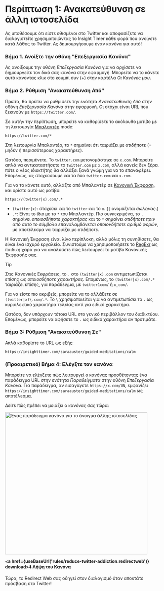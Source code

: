 
# Περίπτωση 1: Ανακατεύθυνση σε άλλη ιστοσελίδα

Ας υποθέσουμε ότι είστε εθισμένοι στο Twitter και αποφασίζετε να διαλογιστείτε χρησιμοποιώντας το Insight Timer κάθε φορά που ανοίγετε κατά λάθος το Twitter. Ας δημιουργήσουμε έναν κανόνα για αυτό!

### Βήμα 1. Ανοίξτε την οθόνη "Επεξεργασία Κανόνα"

Ας ανοίξουμε την οθόνη *Επεξεργασία Κανόνα* για να αρχίσετε να δημιουργείτε τον δικό σας κανόνα στην εφαρμογή. Μπορείτε να το κάνετε αυτό κάνοντας κλικ στο κουμπί συν (+) στην καρτέλα *Οι Κανόνες μου*.

### Βήμα 2. Ρύθμιση "Ανακατεύθυνση Από"

Πρώτα, θα πρέπει να ρυθμίσετε την ενότητα *Ανακατεύθυνση Από* στην οθόνη *Επεξεργασία Κανόνα* στην εφαρμογή. Οι στόχοι είναι URL που ξεκινούν με `https://twitter.com/`.

Σε αυτήν την περίπτωση, μπορείτε να καθορίσετε το ακόλουθο μοτίβο με τη λειτουργία [Μπαλαντέρ](/rule-settings#url-pattern-wildcard) mode:

```
https://twitter.com/*
```

Στη λειτουργία Μπαλαντέρ, το `*` σημαίνει ότι ταιριάζει με οτιδήποτε (= μηδέν ή περισσότερους χαρακτήρες).

Ωστόσο, περιμένετε. Το `twitter.com` μετονομάστηκε σε `x.com`. Μπορείτε απλά να αντικαταστήσετε το `twitter.com` με `x.com`, αλλά κανείς δεν ξέρει πότε ο νέος ιδιοκτήτης θα αλλάξει ξανά γνώμη για να το επαναφέρει. Επομένως, ας στοχεύσουμε και τα δύο `twitter.com` και `x.com`.

Για να το κάνετε αυτό, αλλάξτε από Μπαλαντέρ σε [Κανονική Έκφραση](/rule-settings#url-pattern-regular-expression), και ορίστε αυτό ως μοτίβο:

```
https://(twitter|x).com/.*
```

* `(twitter|x)`: στοχεύει και το `twitter` και το `x`. (`|` ονομάζεται *σωλήνας*.)
* `.*`: Είναι το ίδιο με το `*` του Μπαλαντέρ. Πιο συγκεκριμένα, το `.` σημαίνει *οποιοσδήποτε χαρακτήρας* και το `*` σημαίνει *οτιδήποτε πριν από αυτό το σύμβολο επαναλαμβάνεται οποιονδήποτε αριθμό φορών*, με αποτέλεσμα να ταιριάζει με οτιδήποτε.

Η Κανονική Έκφραση είναι λίγο περίπλοκη, αλλά μόλις τη συνηθίσετε, θα είναι ένα ισχυρό εργαλείο. Συνιστούμε να χρησιμοποιήσετε το [RegExr](https://regexr.com) ως παιδική χαρά για να αναλύσετε πώς λειτουργεί το μοτίβο Κανονικής Έκφρασής σας.

> [!TIP]
> Στις Κανονικές Εκφράσεις, το `.` στο `(twitter|x).com` αντιμετωπίζεται επίσης ως *οποιοσδήποτε χαρακτήρας*. Επομένως, το `(twitter|x).com/.*` ταιριάζει επίσης, για παράδειγμα, με `twitter1com/` ή `x_com/`.
> 
> Για να είστε πιο ακριβείς, μπορείτε να το αλλάξετε σε `(twitter|x)\.com/.*`. Το `\` χρησιμοποιείται για να αντιμετωπίσει το `.` ως κυριολεκτικό χαρακτήρα τελείας αντί για ειδικό χαρακτήρα.
> 
> Ωστόσο, δεν υπάρχουν τέτοια URL στο γενικό περιβάλλον του διαδικτύου. Επομένως, μπορείτε να αφήσετε το `.` ως ειδικό χαρακτήρα αν προτιμάτε.

### Βήμα 3: Ρύθμιση "Ανακατεύθυνση Σε"

Απλά καθορίστε το URL ως εξής:

```
https://insighttimer.com/saraauster/guided-meditations/calm
```

### (Προαιρετικό) Βήμα 4: Ελέγξτε τον κανόνα

Μπορείτε να ελέγξετε πώς λειτουργεί ο κανόνας προσθέτοντας ένα παράδειγμα URL στην ενότητα *Παραδείγματα* στην οθόνη *Επεξεργασία Κανόνα*. Για παράδειγμα, αν εισαγάγετε `https://x.com/UN`, εμφανίζει `https://insighttimer.com/saraauster/guided-meditations/calm` ως αποτέλεσμα.

Δείτε πώς πρέπει να μοιάζει ο κανόνας σας τώρα:

<Image src={RuleCreationOpenAnotherWebsiteRulePreview} alt="Ένας παράδειγμα κανόνα για το άνοιγμα άλλης ιστοσελίδας" height="460" hasRoundedCorners hasShadow />

**<a href={useBaseUrl('rules/reduce-twitter-addiction.redirectweb')} download>⬇️ Λήψη του Κανόνα</a>**

Τώρα, το Redirect Web σας οδηγεί στον διαλογισμό όταν αποκτάτε πρόσβαση στο Twitter!
